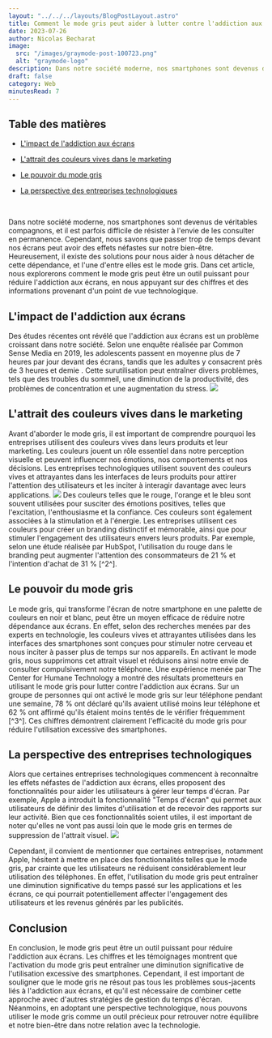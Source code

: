```yaml
---
layout: "../../../layouts/BlogPostLayout.astro"
title: Comment le mode gris peut aider à lutter contre l'addiction aux écrans - une perspective technologique
date: 2023-07-26
author: Nicolas Becharat
image:
  src: "/images/graymode-post-100723.png"
  alt: "graymode-logo"
description: Dans notre société moderne, nos smartphones sont devenus de véritables compagnons, et il est parfois difficile de résister à l'envie de les consulter en permanence. Cependant, nous savons que passer trop de temps devant nos écrans peut avoir des effets néfastes sur notre bien-être. Heureusement, il existe des solutions pour nous aider à nous détacher de cette dépendance
draft: false
category: Web
minutesRead: 7
---
```


## Table des matières

* [L'impact de l'addiction aux écrans](#l-impact-de-l-addiction-aux-ecrans)

* [L'attrait des couleurs vives dans le marketing](#l-attrait-des-couleurs-vives-dans-le-marketing)

* [Le pouvoir du mode gris](#le-pouvoir-du-mode-gris)

* [La perspective des entreprises technologiques](#la-perspective-des-entreprises-technologiques)

<br/>

Dans notre société moderne, nos smartphones sont devenus de véritables compagnons, et il est parfois difficile de résister à l'envie de les consulter en permanence. Cependant, nous savons que passer trop de temps devant nos écrans peut avoir des effets néfastes sur notre bien-être. Heureusement, il existe des solutions pour nous aider à nous détacher de cette dépendance, et l'une d'entre elles est le mode gris. Dans cet article, nous explorerons comment le mode gris peut être un outil puissant pour réduire l'addiction aux écrans, en nous appuyant sur des chiffres et des informations provenant d'un point de vue technologique.

## L'impact de l'addiction aux écrans

Des études récentes ont révélé que l'addiction aux écrans est un problème croissant dans notre société. Selon une enquête réalisée par Common Sense Media en 2019, les adolescents passent en moyenne plus de 7 heures par jour devant des écrans, tandis que les adultes y consacrent près de 3 heures et demie . Cette surutilisation peut entraîner divers problèmes, tels que des troubles du sommeil, une diminution de la productivité, des problèmes de concentration et une augmentation du stress.
<img src="https://lh3.googleusercontent.com/drive-viewer/AITFw-yrcbc_HjMEnQPk7YiaXKYM92lIw37yDQGFt5WTrsMF7XMwY7YLXzZjG-2fS27ylQgJZi24pGALEkFdiLwPAxGraOo0=s2560" class="max-w-full h-auto block m-auto" />

## L'attrait des couleurs vives dans le marketing

Avant d'aborder le mode gris, il est important de comprendre pourquoi les entreprises utilisent des couleurs vives dans leurs produits et leur marketing. Les couleurs jouent un rôle essentiel dans notre perception visuelle et peuvent influencer nos émotions, nos comportements et nos décisions. Les entreprises technologiques utilisent souvent des couleurs vives et attrayantes dans les interfaces de leurs produits pour attirer l'attention des utilisateurs et les inciter à interagir davantage avec leurs applications.
<img src="https://mathsamoi.files.wordpress.com/2019/10/059-double-logo.png" class="max-w-full h-auto block m-auto" />
Des couleurs telles que le rouge, l'orange et le bleu sont souvent utilisées pour susciter des émotions positives, telles que l'excitation, l'enthousiasme et la confiance. Ces couleurs sont également associées à la stimulation et à l'énergie. Les entreprises utilisent ces couleurs pour créer un branding distinctif et mémorable, ainsi que pour stimuler l'engagement des utilisateurs envers leurs produits. Par exemple, selon une étude réalisée par HubSpot, l'utilisation du rouge dans le branding peut augmenter l'attention des consommateurs de 21 % et l'intention d'achat de 31 % [^2^].

## Le pouvoir du mode gris

Le mode gris, qui transforme l'écran de notre smartphone en une palette de couleurs en noir et blanc, peut être un moyen efficace de réduire notre dépendance aux écrans. En effet, selon des recherches menées par des experts en technologie, les couleurs vives et attrayantes utilisées dans les interfaces des smartphones sont conçues pour stimuler notre cerveau et nous inciter à passer plus de temps sur nos appareils. En activant le mode gris, nous supprimons cet attrait visuel et réduisons ainsi notre envie de consulter compulsivement notre téléphone.
Une expérience menée par The Center for Humane Technology a montré des résultats prometteurs en utilisant le mode gris pour lutter contre l'addiction aux écrans. Sur un groupe de personnes qui ont activé le mode gris sur leur téléphone pendant une semaine, 78 % ont déclaré qu'ils avaient utilisé moins leur téléphone et 62 % ont affirmé qu'ils étaient moins tentés de le vérifier fréquemment [^3^]. Ces chiffres démontrent clairement l'efficacité du mode gris pour réduire l'utilisation excessive des smartphones.
## La perspective des entreprises technologiques

Alors que certaines entreprises technologiques commencent à reconnaître les effets néfastes de l'addiction aux écrans, elles proposent des fonctionnalités pour aider les utilisateurs à gérer leur temps d'écran. Par exemple, Apple a introduit la fonctionnalité "Temps d'écran" qui permet aux utilisateurs de définir des limites d'utilisation et de recevoir des rapports sur leur activité. Bien que ces fonctionnalités soient utiles, il est important de noter qu'elles ne vont pas aussi loin que le mode gris en termes de suppression de l'attrait visuel.
<img src="https://lh3.googleusercontent.com/drive-viewer/AITFw-zIH4cgOG6JcDzml7vZN67I-dByQOte9H_DL-jJGzECWIr7lIva3QYYpUKwsT2Dx5G3qnXI8FGpX5YDlTgGAUs79uuN=s1600" class="max-w-[60%] h-auto block m-auto" />

Cependant, il convient de mentionner que certaines entreprises, notamment Apple, hésitent à mettre en place des fonctionnalités telles que le mode gris, par crainte que les utilisateurs ne réduisent considérablement leur utilisation des téléphones. En effet, l'utilisation du mode gris peut entraîner une diminution significative du temps passé sur les applications et les écrans, ce qui pourrait potentiellement affecter l'engagement des utilisateurs et les revenus générés par les publicités.

## Conclusion

En conclusion, le mode gris peut être un outil puissant pour réduire l'addiction aux écrans. Les chiffres et les témoignages montrent que l'activation du mode gris peut entraîner une diminution significative de l'utilisation excessive des smartphones. Cependant, il est important de souligner que le mode gris ne résout pas tous les problèmes sous-jacents liés à l'addiction aux écrans, et qu'il est nécessaire de combiner cette approche avec d'autres stratégies de gestion du temps d'écran. Néanmoins, en adoptant une perspective technologique, nous pouvons utiliser le mode gris comme un outil précieux pour retrouver notre équilibre et notre bien-être dans notre relation avec la technologie.